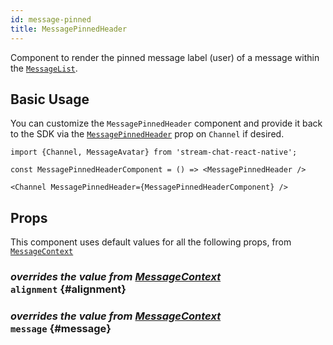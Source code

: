 ```yaml
---
id: message-pinned
title: MessagePinnedHeader
---
```



Component to render the pinned message label (user) of a message within the [`MessageList`](../../message-list).

## Basic Usage

You can customize the `MessagePinnedHeader` component and provide it back to the SDK via the [`MessagePinnedHeader`](../core-components/channel.mdx#MessagePinnedHeader) prop on `Channel` if desired.

```tsx
import {Channel, MessageAvatar} from 'stream-chat-react-native';

const MessagePinnedHeaderComponent = () => <MessagePinnedHeader />

<Channel MessagePinnedHeader={MessagePinnedHeaderComponent} />
```

## Props

This component uses default values for all the following props, from [`MessageContext`](../contexts/message_context.mdx)

### <div class="label description">_overrides the value from [MessageContext](../contexts/message_context.mdx#alignment)_</div> `alignment` {#alignment}

<Alignment />

### <div class="label description">_overrides the value from [MessageContext](../contexts/message_context.mdx#message)_</div> `message` {#message}

<MessageProp />
